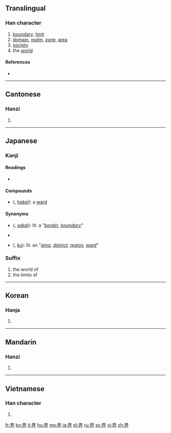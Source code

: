 {{also|畍}}<!-- may be replaced by zh-forms -->
==Translingual==

===Han character===
{{Han char|rn=102|rad=田|as=04|sn=9|four=4612<sub>8</sub>|canj=田人中中 (WOLL)|ids=⿱[[田]][[介]]}}

# [[boundary]], [[limit]]
# [[domain]], [[realm]], [[zone]], [[area]]
# [[society]]
# the [[world]]

====References====
* {{Han ref|kx=0760.180|dkj=21775|dj=1170.110|hdz=42534.020|uh=754C|ud=30028|bh=ACC9|bd=44233}}

----

==Cantonese==

===Hanzi===
{{yue-hanzi|jyut=|y=gaai3}}

# {{defn|lang=yue|sort=田04}}

----

==Japanese==
{{rfc}}
===Kanji===
{{ja-kanji|grade=3|rs=田04}}

====Readings====
* {{ja-readings|on=[[かい]] (kai)|kun=[[さかい]] (sakai)}}

====Compounds====
* {{t|ja|破界}} ({{t|ja|はかい}}, ''[[hakai]]''): a [[ward]]

====Synonyms====
* {{t|ja|境}} ({{t|ja|さかい}}, ''[[sakai]]''): lit. a "''[[border]], [[boundary]]''"
* {{l|ja|畍}}
* {{l|ja|区}} ({{l|ja|く}}, ''[[ku]]''): lit. an "''[[area]], [[district]], [[region]], [[ward]]''"

===Suffix===
{{ja-pos|k|suffix|hira=かい|rom=kai}}

# the world of
# the limits of

----

==Korean==

===Hanja===
{{ko-hanja|hangeul=계|eumhun=|rv=gye|mr=kye|y=kyey}}

# {{defn|lang=ko|sort=田04}}

----

==Mandarin==

===Hanzi===
{{cmn-hanzi|pin=[[jiè]] ([[jie4]])|wg=chieh<sup>4</sup>}}

# {{defn|lang=cmn|sort=田04}}

----

==Vietnamese==

===Han character===
{{vi-hantu|[[giới]]|rs=田04}}

# {{defn|lang=vi|sort=田04}}

[[fr:界]]
[[ko:界]]
[[it:界]]
[[hu:界]]
[[ms:界]]
[[ja:界]]
[[pl:界]]
[[ru:界]]
[[sv:界]]
[[vi:界]]
[[zh:界]]